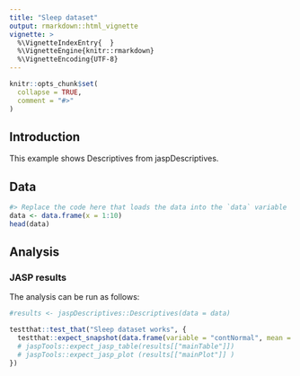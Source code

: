 ```yaml
---
title: "Sleep dataset"
output: rmarkdown::html_vignette
vignette: >
  %\VignetteIndexEntry{  }
  %\VignetteEngine{knitr::rmarkdown}
  %\VignetteEncoding{UTF-8}
---
```


```r
knitr::opts_chunk$set(
  collapse = TRUE,
  comment = "#>"
)
```

## Introduction

This example shows Descriptives from jaspDescriptives.

## Data

<!-- Describe here the dataset (where does it come from, what it contains, etc) -->

```r
#> Replace the code here that loads the data into the `data` variable
data <- data.frame(x = 1:10)
head(data)
```

## Analysis

<!-- Describe here what is the objective of the analysis (what part of the analysis is of importance) -->
<!-- You can also display results from other analysis programs -->

<!-- ### Manual results -->

<!-- ### SPSS results -->


### JASP results

The analysis can be run as follows:

```r
#results <- jaspDescriptives::Descriptives(data = data)
```


<!-- Write here unit tests -->

```r
testthat::test_that("Sleep dataset works", {
  testthat::expect_snapshot(data.frame(variable = "contNormal", mean = 0.3434533231256709235, sd = 0.3434533231256709235))
  # jaspTools::expect_jasp_table(results[["mainTable"]])
  # jaspTools::expect_jasp_plot (results[["mainPlot"]] )
})
```

